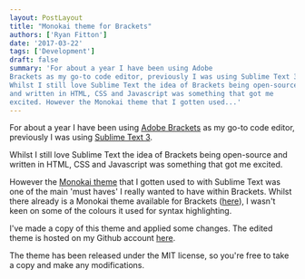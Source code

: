 ```yaml
---
layout: PostLayout
title: "Monokai theme for Brackets"
authors: ['Ryan Fitton']
date: '2017-03-22'
tags: ['Development']
draft: false
summary: 'For about a year I have been using Adobe
Brackets as my go-to code editor, previously I was using Sublime Text 3.
Whilst I still love Sublime Text the idea of Brackets being open-source
and written in HTML, CSS and Javascript was something that got me
excited. However the Monokai theme that I gotten used...'
---
```


For about a year I have been using [Adobe Brackets](http://brackets.io/)
as my go-to code editor, previously I was using [Sublime Text
3](https://www.sublimetext.com/).

Whilst I still love Sublime Text the idea of Brackets being open-source
and written in HTML, CSS and Javascript was something that got me
excited.

However the [Monokai
theme](https://github.com/jonschlinkert/sublime-monokai-extended) that I
gotten used to with Sublime Text was one of the main 'must haves' I
really wanted to have within Brackets. Whilst there already is a Monokai
theme available for Brackets
([here](https://github.com/Brackets-Themes/Monokai)), I wasn't keen on
some of the colours it used for syntax highlighting.

I've made a copy of this theme and applied some changes. The edited
theme is hosted on my Github account
[here](https://github.com/ryanfitton/monokai-theme-for-brackets).

The theme has been released under the MIT license, so you're free to
take a copy and make any modifications.
